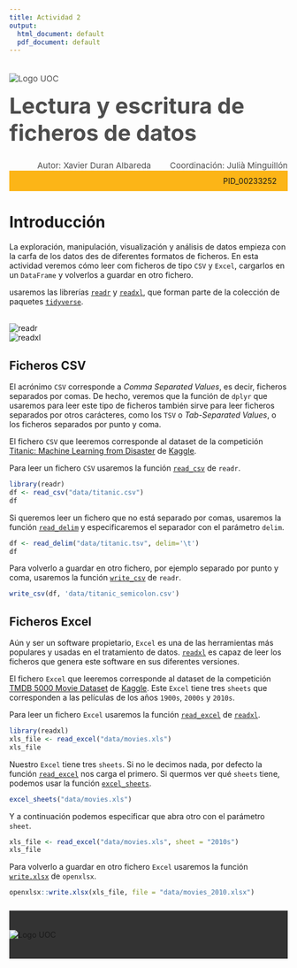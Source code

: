 ```yaml
---
title: Actividad 2
output:
  html_document: default
  pdf_document: default
---
```




<!--Header-->
<div><div class="row" style="color: #4D4D4D;font-size: 15px;padding-bottom: 20px"><div class="col-md-7"><img src="http://materials.cv.uoc.edu/cdocent/common/img/logo-uoc.png" alt="Logo UOC" class="img-responsive" style="margin:20px 0px 0px"></div><div class="col-md-5"><h1 style="margin:15px 0px 0px;font-size: 40px;">Lectura y escritura de ficheros de datos</h1><div style="text-align:left;margin-top: 5px;"></div></div></div>


<div class="row" style="color: #4D4D4D;font-size: 15px;padding-bottom: 20px background: #FCB517"><div style="text-align:right;">Autor: Xavier Duran Albareda <span style="margin-left: 30px;">Coordinación: Julià Minguillón</span></div></div>


<div class="row" style="background: #FCB517;padding: 10px 20px;"><div style="text-align:right;">PID_00233252 </div></div>

# Introducción

La exploración, manipulación, visualización y análisis de datos empieza con la carfa de los datos des de diferentes formatos de ficheros. En esta actividad veremos cómo leer com ficheros de tipo `CSV` y `Excel`, cargarlos en un `DataFrame` y volverlos a guardar en otro fichero.

usaremos las librerías [`readr`](https://readr.tidyverse.org) y [`readxl`](https://readxl.tidyverse.org), que forman parte de la colección de paquetes [`tidyverse`](https://tidyverse.org/).

<br><div class="row"><div class="col-sm-3"><img src="images/readr.png" alt="readr"></div><div class="col-sm-3"><img src="images/readxl.png" alt="readxl"></div></div>

## Ficheros CSV

El acrónimo `CSV` corresponde a _Comma Separated Values_, es decir, ficheros separados por comas. De hecho, veremos que la función de `dplyr` que usaremos para leer este tipo de ficheros también sirve para leer ficheros separados por otros carácteres, como los `TSV` o _Tab-Separated Values_, o los ficheros separados por punto y coma.

El fichero `CSV` que leeremos corresponde al dataset de la competición [Titanic: Machine Learning from Disaster](https://www.kaggle.com/c/titanic) de [Kaggle](https://www.kaggle.com/).

Para leer un fichero `CSV` usaremos la función [`read_csv`](https://readr.tidyverse.org/reference/read_delim.html) de `readr`.

```r
library(readr)
df <- read_csv("data/titanic.csv")
df
```

Si queremos leer un fichero que no está separado por comas, usaremos la función [`read_delim`](https://readr.tidyverse.org/reference/read_delim.html) y especificaremos el separador con el parámetro `delim`.

```r
df <- read_delim("data/titanic.tsv", delim='\t')
df
```

Para volverlo a guardar en otro fichero, por ejemplo separado por punto y coma, usaremos la función [`write_csv`](https://readr.tidyverse.org/reference/write_delim.html) de `readr`.

```r
write_csv(df, 'data/titanic_semicolon.csv')
```

##  Ficheros Excel

Aún y ser un software propietario, `Excel` es una de las herramientas más populares y usadas en el tratamiento de datos. [`readxl`](https://readxl.tidyverse.org/) es capaz de leer los ficheros que genera este software en sus diferentes versiones. 

El fichero `Excel` que leeremos corresponde al dataset de la competición [TMDB 5000 Movie Dataset](https://www.kaggle.com/tmdb/tmdb-movie-metadata) de [Kaggle](https://www.kaggle.com/). Este `Excel` tiene tres `sheets` que corresponden a las películas de los años `1900s`, `2000s` y `2010s`.

Para leer un fichero `Excel` usaremos la función [`read_excel`](https://readxl.tidyverse.org/reference/read_excel.html) de [`readxl`](https://readxl.tidyverse.org/).

```r
library(readxl)
xls_file <- read_excel("data/movies.xls")
xls_file
```

Nuestro `Excel` tiene tres `sheets`. Si no le decimos nada, por defecto la función [`read_excel`](https://readxl.tidyverse.org/reference/read_excel.html) nos carga el primero. Si quermos ver qué `sheets` tiene, podemos usar la función [`excel_sheets`](https://readxl.tidyverse.org/reference/excel_sheets.html).

```r
excel_sheets("data/movies.xls")
```

Y a continuación podemos especificar que abra otro con el parámetro `sheet`.

```r
xls_file <- read_excel("data/movies.xls", sheet = "2010s")
xls_file
```

Para volverlo a guardar en otro fichero `Excel` usaremos la función  [`write.xlsx`](https://rdrr.io/cran/openxlsx/man/write.xlsx.html) de `openxlsx`.

```r
openxlsx::write.xlsx(xls_file, file = "data/movies_2010.xlsx")
```

<!--Footer-->
 <div style="background: #333333;padding: 35px 0px;margin-top: 25px;"><div class="row"><div class="col-sm-12"><img src="http://materials.cv.uoc.edu/cdocent/common/img/logo-uoc-bottom.png" alt="Logo UOC" class="img-responsive" style="margin: 0 auto; display: block;"></div></div></div>
<!--/Footer-->


